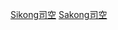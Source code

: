 {{Catnav|頁面分類|...|系譜學|姓氏|依語言分類姓氏|漢字姓氏|複姓}}

{{catmore}}

[[Category:复姓|Sikong司空]]
[[Category:朝鮮語姓氏|Sakong司空]]